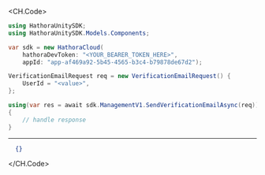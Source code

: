
<CH.Code>
```csharp SendVerificationEmail.cs
using HathoraUnitySDK;
using HathoraUnitySDK.Models.Components;

var sdk = new HathoraCloud(
    hathoraDevToken: "<YOUR_BEARER_TOKEN_HERE>",
    appId: "app-af469a92-5b45-4565-b3c4-b79878de67d2");

VerificationEmailRequest req = new VerificationEmailRequest() {
    UserId = "<value>",
};

using(var res = await sdk.ManagementV1.SendVerificationEmailAsync(req))
{
    // handle response
}
```
---

```json Example Response
  {}
```
</CH.Code>
